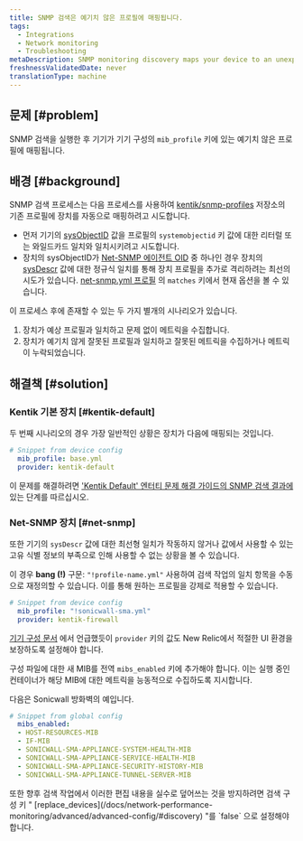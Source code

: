 ```yaml
---
title: SNMP 검색은 예기치 않은 프로필에 매핑됩니다.
tags:
  - Integrations
  - Network monitoring
  - Troubleshooting
metaDescription: SNMP monitoring discovery maps your device to an unexpected profile.
freshnessValidatedDate: never
translationType: machine
---
```


## 문제 [#problem]

SNMP 검색을 실행한 후 기기가 기기 구성의 `mib_profile` 키에 있는 예기치 않은 프로필에 매핑됩니다.

## 배경 [#background]

SNMP 검색 프로세스는 다음 프로세스를 사용하여 [kentik/snmp-profiles](https://github.com/kentik/snmp-profiles) 저장소의 기존 프로필에 장치를 자동으로 매핑하려고 시도합니다.

* 먼저 기기의 [sysObjectID](http://oid-info.com/get/1.3.6.1.2.1.1.2) 값을 프로필의 `systemobjectid` 키 값에 대한 리터럴 또는 와일드카드 일치와 일치시키려고 시도합니다.
* 장치의 sysObjectID가 [Net-SNMP 에이전트 OID](http://oid-info.com/get/1.3.6.1.4.1.8072.3.2) 중 하나인 경우 장치의 [sysDescr](http://oid-info.com/get/1.3.6.1.2.1.1.1) 값에 대한 정규식 일치를 통해 장치 프로필을 추가로 격리하려는 최선의 시도가 있습니다. [net-snmp.yml 프로필](https://github.com/kentik/snmp-profiles/blob/main/profiles/kentik_snmp/_general/net-snmp.yml) 의 `matches` 키에서 현재 옵션을 볼 수 있습니다.

이 프로세스 후에 존재할 수 있는 두 가지 별개의 시나리오가 있습니다.

1. 장치가 예상 프로필과 일치하고 문제 없이 메트릭을 수집합니다.
2. 장치가 예기치 않게 잘못된 프로필과 일치하고 잘못된 메트릭을 수집하거나 메트릭이 누락되었습니다.

## 해결책 [#solution]

### Kentik 기본 장치 [#kentik-default]

두 번째 시나리오의 경우 가장 일반적인 상황은 장치가 다음에 매핑되는 것입니다.

```yaml
# Snippet from device config
  mib_profile: base.yml
  provider: kentik-default
```

이 문제를 해결하려면 ['Kentik Default' 엔터티 문제 해결 가이드의 SNMP 검색 결과에](/docs/network-performance-monitoring/troubleshooting/snmp-discovery-kentik-default) 있는 단계를 따르십시오.

### Net-SNMP 장치 [#net-snmp]

또한 기기의 `sysDescr` 값에 대한 최선형 일치가 작동하지 않거나 값에서 사용할 수 있는 고유 식별 정보의 부족으로 인해 사용할 수 없는 상황을 볼 수 있습니다.

이 경우 <DNT>**bang (!)**</DNT> 구문: `"!profile-name.yml"` 사용하여 검색 작업의 일치 항목을 수동으로 재정의할 수 있습니다. 이를 통해 원하는 프로필을 강제로 적용할 수 있습니다.

```yaml
# Snippet from device config
  mib_profile: "!sonicwall-sma.yml"
  provider: kentik-firewall
```

[기기 구성 문서](/docs/network-performance-monitoring/advanced/advanced-config/#devices) 에서 언급했듯이 `provider` 키의 값도 New Relic에서 적절한 UI 환경을 보장하도록 설정해야 합니다.

구성 파일에 대한 새 MIB를 전역 `mibs_enabled` 키에 추가해야 합니다. 이는 실행 중인 컨테이너가 해당 MIB에 대한 메트릭을 능동적으로 수집하도록 지시합니다.

다음은 Sonicwall 방화벽의 예입니다.

```yaml
# Snippet from global config
  mibs_enabled:
  - HOST-RESOURCES-MIB
  - IF-MIB
  - SONICWALL-SMA-APPLIANCE-SYSTEM-HEALTH-MIB
  - SONICWALL-SMA-APPLIANCE-SERVICE-HEALTH-MIB
  - SONICWALL-SMA-APPLIANCE-SECURITY-HISTORY-MIB
  - SONICWALL-SMA-APPLIANCE-TUNNEL-SERVER-MIB
```

<Callout variant="tip">
  또한 향후 검색 작업에서 이러한 편집 내용을 실수로 덮어쓰는 것을 방지하려면 검색 구성 키 " [replace_devices](/docs/network-performance-monitoring/advanced/advanced-config/#discovery) "를 `false` 으로 설정해야 합니다.
</Callout>

